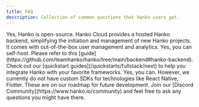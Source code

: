 ```yaml
---
title: FAQ
description: Collection of common questions that Hanko users get.
---
```


<AccordionGroup>
<Accordion title="Is Hanko open-source?">
Yes, Hanko is open-source.
</Accordion>

<Accordion title="What is Hanko Cloud?">
Hanko Cloud provides a hosted Hanko backend, simplifying the initiation and management of new Hanko projects. It comes with out-of-the-box user management and analytics.
</Accordion>

<Accordion title="Can I self-host Hanko?">
  Yes, you can self-host. Please refer to this
  [guide](https://github.com/teamhanko/hanko/tree/main/backend#hanko-backend).
</Accordion>

<Accordion title="How can I integrate Hanko to my app?">
  Check out our [quickstart guides](/quickstarts/fullstack/next) to help you
  integrate Hanko with your favorite frameworks.
</Accordion>

<Accordion title="Can I integrate Hanko to a Mobile app?">
Yes, you can. However, we currently do not have custom SDKs for technologies like React Native, Flutter. These are on our roadmap for future development.
</Accordion>
<Accordion title="My question is not listed here">
Join our [Discord Community](https://www.hanko.io/community) and feel free to ask any questions you might have there.
</Accordion>
</AccordionGroup>
